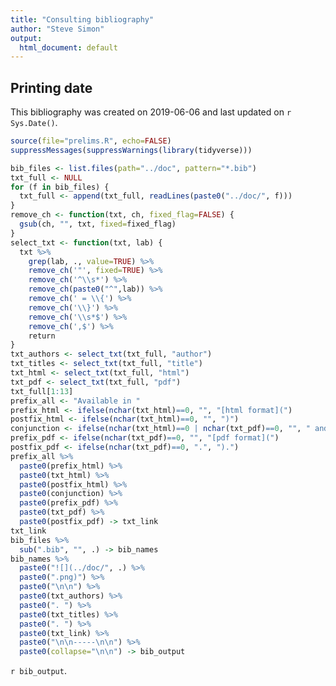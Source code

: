```yaml
---
title: "Consulting bibliography"
author: "Steve Simon"
output:
  html_document: default
---
```


## Printing date

This bibliography was created on 2019-06-06 and last updated on `r Sys.Date()`.

```r
source(file="prelims.R", echo=FALSE)
suppressMessages(suppressWarnings(library(tidyverse)))
```

```r
bib_files <- list.files(path="../doc", pattern="*.bib")
txt_full <- NULL
for (f in bib_files) {
  txt_full <- append(txt_full, readLines(paste0("../doc/", f)))
}
remove_ch <- function(txt, ch, fixed_flag=FALSE) {
  gsub(ch, "", txt, fixed=fixed_flag)
}
select_txt <- function(txt, lab) {
  txt %>%
    grep(lab, ., value=TRUE) %>%
    remove_ch('"', fixed=TRUE) %>%
    remove_ch('^\\s*') %>%
    remove_ch(paste0("^",lab)) %>%
    remove_ch(' = \\{') %>%
    remove_ch('\\}') %>%
    remove_ch('\\s*$') %>%
    remove_ch(',$') %>%
    return
}
txt_authors <- select_txt(txt_full, "author")
txt_titles <- select_txt(txt_full, "title")
txt_html <- select_txt(txt_full, "html")
txt_pdf <- select_txt(txt_full, "pdf")
txt_full[1:13]
prefix_all <- "Available in "
prefix_html <- ifelse(nchar(txt_html)==0, "", "[html format](")
postfix_html <- ifelse(nchar(txt_html)==0, "", ")")
conjunction <- ifelse(nchar(txt_html)==0 | nchar(txt_pdf)==0, "", " and ")
prefix_pdf <- ifelse(nchar(txt_pdf)==0, "", "[pdf format](")
postfix_pdf <- ifelse(nchar(txt_pdf)==0, ".", ").")
prefix_all %>%
  paste0(prefix_html) %>%
  paste0(txt_html) %>%
  paste0(postfix_html) %>%
  paste0(conjunction) %>%
  paste0(prefix_pdf) %>%
  paste0(txt_pdf) %>%
  paste0(postfix_pdf) -> txt_link
txt_link
bib_files %>%
  sub(".bib", "", .) -> bib_names
bib_names %>%
  paste0("![](../doc/", .) %>%
  paste0(".png)") %>%
  paste0("\n\n") %>%
  paste0(txt_authors) %>%
  paste0(". ") %>%
  paste0(txt_titles) %>%
  paste0(". ") %>%
  paste0(txt_link) %>%
  paste0("\n\n-----\n\n") %>%
  paste0(collapse="\n\n") -> bib_output
```

`r bib_output`.
